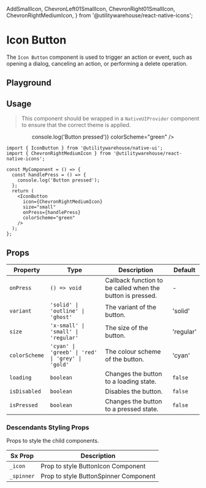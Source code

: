   AddSmallIcon,
  ChevronLeft01SmallIcon,
  ChevronRight01SmallIcon,
  ChevronRightMediumIcon,
} from '@utilitywarehouse/react-native-icons';

<Meta of={ButtonStories} />

# Icon Button

The `Icon Button` component is used to trigger an action or event, such as opening a dialog, canceling an action, or performing a delete operation.

## Playground

<Primary />

<Controls />

## Usage

> This component should be wrapped in a `NativeUIProvider` component to ensure that the correct theme is applied.

<Canvas>
  <NativeUIProvider>
    <Center>
      <IconButton
        icon={ChevronRightMediumIcon}
        size="small"
        onPress={() => console.log('Button pressed')}
        colorScheme="green"
      />
    </Center>
  </NativeUIProvider>
</Canvas>

```tsx
import { IconButton } from '@utilitywarehouse/native-ui';
import { ChevronRightMediumIcon } from '@utilitywarehouse/react-native-icons';

const MyComponent = () => {
  const handlePress = () => {
    console.log('Button pressed');
  };
  return (
    <IconButton
      icon={ChevronRightMediumIcon}
      size="small"
      onPress={handlePress}
      colorScheme="green"
    />
  );
};
```

## Props

| Property      | Type                                             | Description                                                | Default   |
| ------------- | ------------------------------------------------ | ---------------------------------------------------------- | --------- |
| `onPress`     | `() => void`                                     | Callback function to be called when the button is pressed. | -         |
| `variant`     | `'solid' \| 'outline' \| 'ghost'`                | The variant of the button.                                 | 'solid'   |
| `size`        | `'x-small' \| 'small' \| 'regular'`              | The size of the button.                                    | 'regular' |
| `colorScheme` | `'cyan' \| 'greeb' \| 'red' \| 'grey' \| 'gold'` | The colour scheme of the button.                           | 'cyan'    |
| `loading`     | `boolean`                                        | Changes the button to a loading state.                     | `false`   |
| `isDisabled`  | `boolean`                                        | Disables the button.                                       | `false`   |
| `isPressed`   | `boolean`                                        | Changes the button to a pressed state.                     | `false`   |

### Descendants Styling Props

Props to style the child components.

| Sx Prop    | Description                           |
| ---------- | ------------------------------------- |
| `_icon`    | Prop to style ButtonIcon Component    |
| `_spinner` | Prop to style ButtonSpinner Component |
